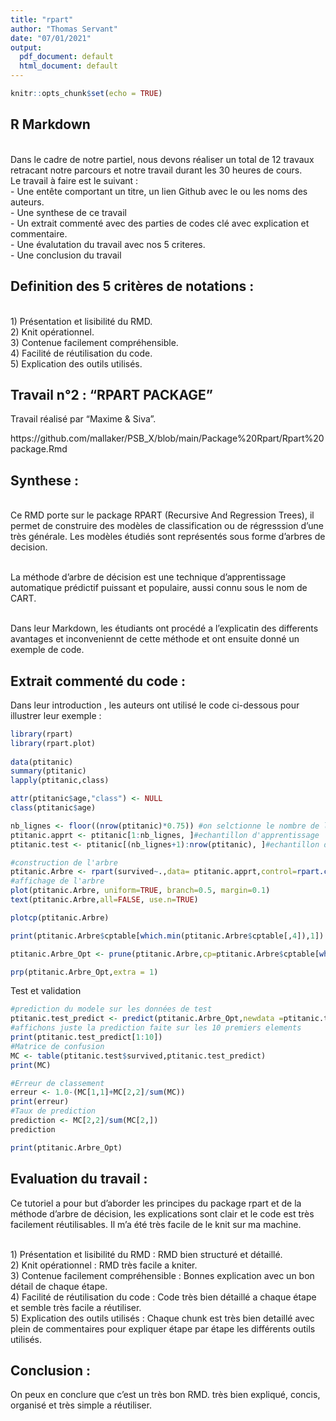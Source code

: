---
title: "rpart"
author: "Thomas Servant"
date: "07/01/2021"
output:
  pdf_document: default
  html_document: default
---


```{r setup, include=FALSE}
knitr::opts_chunk$set(echo = TRUE)
```

## R Markdown

<br> Dans le cadre de notre partiel, nous devons réaliser un total de 12 travaux retracant notre parcours et notre travail durant les 30 heures de cours. 
<br>    Le travail à faire est le suivant : 
<br>    - Une entête comportant un titre, un lien Github avec le ou les noms des auteurs.
<br>    - Une synthese de ce travail 
<br>    - Un extrait commenté avec des parties de codes clé avec explication et commentaire. 
<br>    - Une évalutation du travail avec nos 5 criteres. 
<br>    - Une conclusion du travail 

## Definition des 5 critères de notations : 
<br> 1) Présentation et lisibilité du RMD. 
<br> 2) Knit opérationnel.
<br> 3) Contenue facilement compréhensible.
<br> 4) Facilité de réutilisation du code. 
<br> 5) Explication des outils utilisés. 

## Travail n°2 : "RPART PACKAGE"

Travail réalisé par "Maxime & Siva". 

https://github.com/mallaker/PSB_X/blob/main/Package%20Rpart/Rpart%20package.Rmd


## Synthese : 

<br> Ce RMD porte sur le package RPART (Recursive And Regression Trees), il permet de construire des modèles de classification ou de régresssion d'une  très générale. Les modèles étudiés sont représentés sous forme d'arbres de decision.

<br> La méthode d'arbre de décision est une technique d'apprentissage automatique prédictif puissant et populaire, aussi connu sous le nom de CART.

<br> Dans leur Markdown, les étudiants ont procédé a l'explicatin des differents avantages et inconveniennt de cette méthode et ont ensuite donné un exemple de code.


## Extrait commenté du code :

Dans leur introduction , les auteurs ont utilisé le code ci-dessous pour illustrer leur exemple : 

```{r}
library(rpart)
library(rpart.plot)
        
data(ptitanic)
summary(ptitanic)
lapply(ptitanic,class)

attr(ptitanic$age,"class") <- NULL
class(ptitanic$age)

nb_lignes <- floor((nrow(ptitanic)*0.75)) #on selctionne le nombre de ligne pour notre echantillons d'apprentissage soit 75% du dataset initial
ptitanic.apprt <- ptitanic[1:nb_lignes, ]#echantillon d'apprentissage
ptitanic.test <- ptitanic[(nb_lignes+1):nrow(ptitanic), ]#echantillon de test

#construction de l'arbre
ptitanic.Arbre <- rpart(survived~.,data= ptitanic.apprt,control=rpart.control(minsplit=5,cp=0))
#affichage de l'arbre
plot(ptitanic.Arbre, uniform=TRUE, branch=0.5, margin=0.1)
text(ptitanic.Arbre,all=FALSE, use.n=TRUE)

plotcp(ptitanic.Arbre)

print(ptitanic.Arbre$cptable[which.min(ptitanic.Arbre$cptable[,4]),1])

ptitanic.Arbre_Opt <- prune(ptitanic.Arbre,cp=ptitanic.Arbre$cptable[which.min(ptitanic.Arbre$cptable[,4]),1])

prp(ptitanic.Arbre_Opt,extra = 1)

```

Test et validation

```{r}
#prediction du modele sur les données de test
ptitanic.test_predict <- predict(ptitanic.Arbre_Opt,newdata =ptitanic.test,type = "class")
#affichons juste la prediction faite sur les 10 premiers elements
print(ptitanic.test_predict[1:10])
#Matrice de confusion
MC <- table(ptitanic.test$survived,ptitanic.test_predict)
print(MC)

#Erreur de classement
erreur <- 1.0-(MC[1,1]+MC[2,2]/sum(MC))
print(erreur)
#Taux de prediction
prediction <- MC[2,2]/sum(MC[2,])
prediction

print(ptitanic.Arbre_Opt)
```



## Evaluation du travail : 

Ce tutoriel a pour but d'aborder les principes du package rpart et de la méthode d'arbre de décision, les explications sont clair et le code est très facilement réutilisables. Il m'a été très facile de le knit sur ma machine.

<br> 1) Présentation et lisibilité du RMD : RMD bien structuré et détaillé. 
<br> 2) Knit opérationnel : RMD très facile a kniter. 
<br> 3) Contenue facilement compréhensible : Bonnes explication avec un bon détail de chaque étape.
<br> 4) Facilité de réutilisation du code : Code très bien détaillé a chaque étape et semble très facile a réutiliser.
<br> 5) Explication des outils utilisés : Chaque chunk est très bien detaillé avec plein de commentaires pour expliquer étape par étape les différents outils utilisés.

## Conclusion : 

On peux en conclure que c'est un très bon RMD. très bien expliqué, concis, organisé et très simple a réutiliser.

